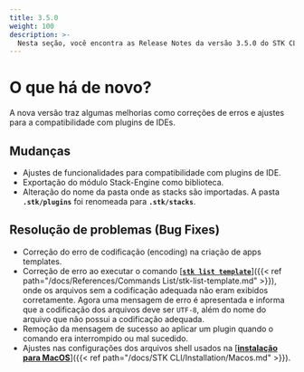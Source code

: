 ```yaml
---
title: 3.5.0
weight: 100
description: >-
  Nesta seção, você encontra as Release Notes da versão 3.5.0 do STK CLI.
---
```


# **O que há de novo?**  

A nova versão traz algumas melhorias como correções de erros e ajustes para a compatibilidade com plugins de IDEs.  

## **Mudanças**

- Ajustes de funcionalidades para compatibilidade com plugins de IDE.
- Exportação do módulo Stack-Engine como biblioteca.
- Alteração do nome da pasta onde as stacks são importadas. A pasta **`.stk/plugins`** foi renomeada para **`.stk/stacks`**.

## **Resolução de problemas (Bug Fixes)**

- Correção do erro de codificação (encoding) na criação de apps templates.
- Correção de erro ao executar o comando [**<ins>`stk list template`</ins>**]({{< ref path="/docs/References/Commands List/stk-list-template.md" >}}), onde os arquivos sem a codificação adequada não eram exibidos corretamente. Agora uma mensagem de erro é apresentada e informa que a codificação dos arquivos deve ser `UTF-8`, além do nome do arquivo que não possui a codificação adequada.
- Remoção da mensagem de sucesso ao aplicar um plugin quando o comando era interrompido ou mal sucedido. 
- Ajustes nas configurações dos arquivos shell usados na [**<ins>instalação para MacOS</ins>**]({{< ref path="/docs/STK CLI/Installation/Macos.md" >}}).
